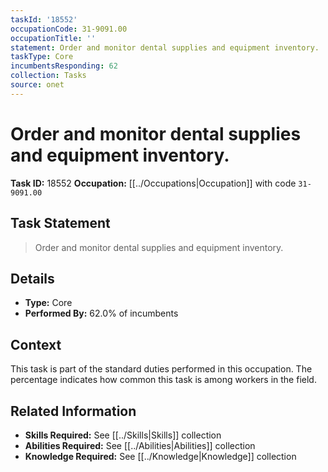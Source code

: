 ```yaml
---
taskId: '18552'
occupationCode: 31-9091.00
occupationTitle: ''
statement: Order and monitor dental supplies and equipment inventory.
taskType: Core
incumbentsResponding: 62
collection: Tasks
source: onet
---
```

# Order and monitor dental supplies and equipment inventory.

**Task ID:** 18552
**Occupation:** [[../Occupations|Occupation]] with code `31-9091.00`

## Task Statement

> Order and monitor dental supplies and equipment inventory.

## Details

- **Type:** Core
- **Performed By:** 62.0% of incumbents

## Context

This task is part of the standard duties performed in this occupation. The percentage indicates how common this task is among workers in the field.

## Related Information

- **Skills Required:** See [[../Skills|Skills]] collection
- **Abilities Required:** See [[../Abilities|Abilities]] collection
- **Knowledge Required:** See [[../Knowledge|Knowledge]] collection
